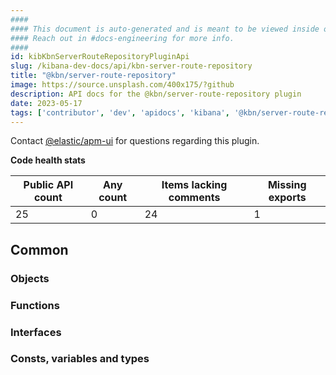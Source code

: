 ```yaml
---
####
#### This document is auto-generated and is meant to be viewed inside our experimental, new docs system.
#### Reach out in #docs-engineering for more info.
####
id: kibKbnServerRouteRepositoryPluginApi
slug: /kibana-dev-docs/api/kbn-server-route-repository
title: "@kbn/server-route-repository"
image: https://source.unsplash.com/400x175/?github
description: API docs for the @kbn/server-route-repository plugin
date: 2023-05-17
tags: ['contributor', 'dev', 'apidocs', 'kibana', '@kbn/server-route-repository']
---
```




Contact [@elastic/apm-ui](https://github.com/orgs/elastic/teams/apm-ui) for questions regarding this plugin.

**Code health stats**

| Public API count  | Any count | Items lacking comments | Missing exports |
|-------------------|-----------|------------------------|-----------------|
| 25 | 0 | 24 | 1 |

## Common

### Objects
<DocDefinitionList data={kbnServerRouteRepositoryObj.common.objects}/>

### Functions
<DocDefinitionList data={kbnServerRouteRepositoryObj.common.functions}/>

### Interfaces
<DocDefinitionList data={kbnServerRouteRepositoryObj.common.interfaces}/>

### Consts, variables and types
<DocDefinitionList data={kbnServerRouteRepositoryObj.common.misc}/>

